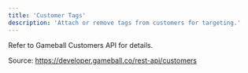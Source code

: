 ```yaml
---
title: 'Customer Tags'
description: 'Attach or remove tags from customers for targeting.'
---
```


Refer to Gameball Customers API for details.

Source: https://developer.gameball.co/rest-api/customers



